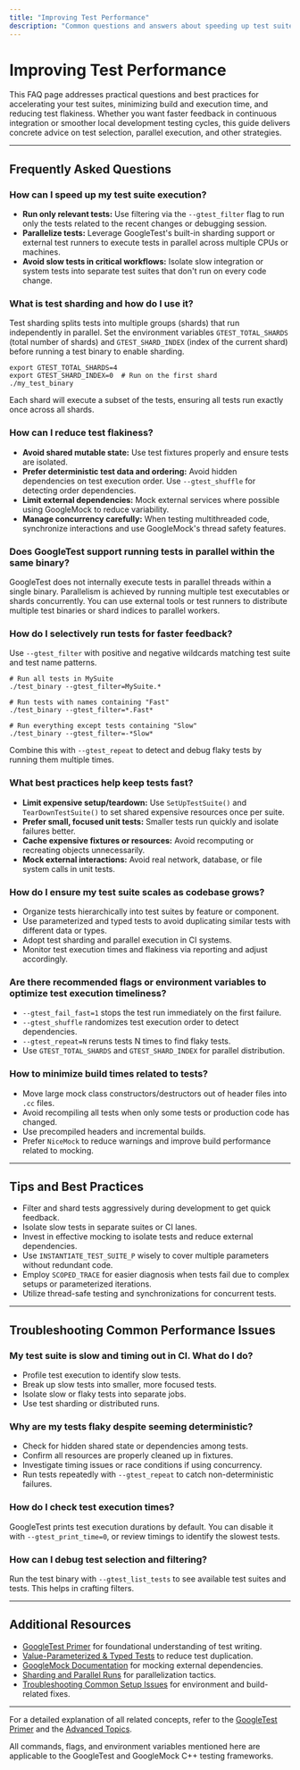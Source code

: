 ```yaml
---
title: "Improving Test Performance"
description: "Common questions and answers about speeding up test suites, minimizing build times, and reducing test flakiness. Includes advice on test selection, parallel execution, and best practices for fast feedback."
---
```


# Improving Test Performance

This FAQ page addresses practical questions and best practices for accelerating your test suites, minimizing build and execution time, and reducing test flakiness. Whether you want faster feedback in continuous integration or smoother local development testing cycles, this guide delivers concrete advice on test selection, parallel execution, and other strategies.

---

## Frequently Asked Questions

### How can I speed up my test suite execution?

- **Run only relevant tests:** Use filtering via the `--gtest_filter` flag to run only the tests related to the recent changes or debugging session.
- **Parallelize tests:** Leverage GoogleTest's built-in sharding support or external test runners to execute tests in parallel across multiple CPUs or machines.
- **Avoid slow tests in critical workflows:** Isolate slow integration or system tests into separate test suites that don't run on every code change.

### What is test sharding and how do I use it?

Test sharding splits tests into multiple groups (shards) that run independently in parallel. Set the environment variables `GTEST_TOTAL_SHARDS` (total number of shards) and `GTEST_SHARD_INDEX` (index of the current shard) before running a test binary to enable sharding.

```shell
export GTEST_TOTAL_SHARDS=4
export GTEST_SHARD_INDEX=0  # Run on the first shard
./my_test_binary
```

Each shard will execute a subset of the tests, ensuring all tests run exactly once across all shards.

### How can I reduce test flakiness?

- **Avoid shared mutable state:** Use test fixtures properly and ensure tests are isolated.
- **Prefer deterministic test data and ordering:** Avoid hidden dependencies on test execution order. Use `--gtest_shuffle` for detecting order dependencies.
- **Limit external dependencies:** Mock external services where possible using GoogleMock to reduce variability.
- **Manage concurrency carefully:** When testing multithreaded code, synchronize interactions and use GoogleMock's thread safety features.

### Does GoogleTest support running tests in parallel within the same binary?

GoogleTest does not internally execute tests in parallel threads within a single binary. Parallelism is achieved by running multiple test executables or shards concurrently. You can use external tools or test runners to distribute multiple test binaries or shard indices to parallel workers.

### How do I selectively run tests for faster feedback?

Use `--gtest_filter` with positive and negative wildcards matching test suite and test name patterns.

```shell
# Run all tests in MySuite
./test_binary --gtest_filter=MySuite.*

# Run tests with names containing "Fast"
./test_binary --gtest_filter=*.Fast*

# Run everything except tests containing "Slow"
./test_binary --gtest_filter=-*Slow*
```

Combine this with `--gtest_repeat` to detect and debug flaky tests by running them multiple times.

### What best practices help keep tests fast?

- **Limit expensive setup/teardown:** Use `SetUpTestSuite()` and `TearDownTestSuite()` to set shared expensive resources once per suite.
- **Prefer small, focused unit tests:** Smaller tests run quickly and isolate failures better.
- **Cache expensive fixtures or resources:** Avoid recomputing or recreating objects unnecessarily.
- **Mock external interactions:** Avoid real network, database, or file system calls in unit tests.

### How do I ensure my test suite scales as codebase grows?

- Organize tests hierarchically into test suites by feature or component.
- Use parameterized and typed tests to avoid duplicating similar tests with different data or types.
- Adopt test sharding and parallel execution in CI systems.
- Monitor test execution times and flakiness via reporting and adjust accordingly.

### Are there recommended flags or environment variables to optimize test execution timeliness?

- `--gtest_fail_fast=1` stops the test run immediately on the first failure.
- `--gtest_shuffle` randomizes test execution order to detect dependencies.
- `--gtest_repeat=N` reruns tests N times to find flaky tests.
- Use `GTEST_TOTAL_SHARDS` and `GTEST_SHARD_INDEX` for parallel distribution.

### How to minimize build times related to tests?

- Move large mock class constructors/destructors out of header files into `.cc` files.
- Avoid recompiling all tests when only some tests or production code has changed.
- Use precompiled headers and incremental builds.
- Prefer `NiceMock` to reduce warnings and improve build performance related to mocking.

---

## Tips and Best Practices

- Filter and shard tests aggressively during development to get quick feedback.
- Isolate slow tests in separate suites or CI lanes.
- Invest in effective mocking to isolate tests and reduce external dependencies.
- Use `INSTANTIATE_TEST_SUITE_P` wisely to cover multiple parameters without redundant code.
- Employ `SCOPED_TRACE` for easier diagnosis when tests fail due to complex setups or parameterized iterations.
- Utilize thread-safe testing and synchronizations for concurrent tests.

---

## Troubleshooting Common Performance Issues

### My test suite is slow and timing out in CI. What do I do?

- Profile test execution to identify slow tests.
- Break up slow tests into smaller, more focused tests.
- Isolate slow or flaky tests into separate jobs.
- Use test sharding or distributed runs.

### Why are my tests flaky despite seeming deterministic?

- Check for hidden shared state or dependencies among tests.
- Confirm all resources are properly cleaned up in fixtures.
- Investigate timing issues or race conditions if using concurrency.
- Run tests repeatedly with `--gtest_repeat` to catch non-deterministic failures.

### How do I check test execution times?

GoogleTest prints test execution durations by default. You can disable it with `--gtest_print_time=0`, or review timings to identify the slowest tests.

### How can I debug test selection and filtering?

Run the test binary with `--gtest_list_tests` to see available test suites and tests. This helps in crafting filters.

---

## Additional Resources

- [GoogleTest Primer](../primer.md) for foundational understanding of test writing.
- [Value-Parameterized & Typed Tests](../api-reference/core-testing-apis/parameterized-and-typed-tests.mdx) to reduce test duplication.
- [GoogleMock Documentation](../api-reference/mocking-and-matchers/mock-classes-and-methods.mdx) for mocking external dependencies.
- [Sharding and Parallel Runs](../advanced.md#distributing-test-functions-to-multiple-machines) for parallelization tactics.
- [Troubleshooting Common Setup Issues](../getting-started/troubleshooting/common-setup-issues.mdx) for environment and build-related fixes.

---

For a detailed explanation of all related concepts, refer to the [GoogleTest Primer](../primer.md) and the [Advanced Topics](../advanced.md).

All commands, flags, and environment variables mentioned here are applicable to the GoogleTest and GoogleMock C++ testing frameworks.


